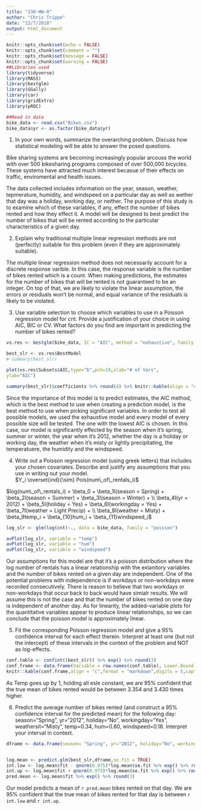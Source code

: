 ```yaml
---
title: "330-HW-8"
author: "Chris Trippe"
date: "12/7/2018"
output: html_document
---
```

```r
knitr::opts_chunk$set(echo = FALSE)
knitr::opts_chunk$set(comment = "")
knitr::opts_chunk$set(message = FALSE)
knitr::opts_chunk$set(warning = FALSE)
##Libraries used
library(tidyverse)
library(MASS)
library(bestglm)
library(GGally)
library(car)
library(gridExtra)
library(pROC)
```

```r
##Read in data
bike_data <- read.csv("Bikes.csv")
bike_data$yr <- as.factor(bike_data$yr)
```

1. In your own words, summarize the overarching problem. Discuss how statistical modeling will be able to answer the posed questions.

Bike sharing systems are becoming increasingly popular arcouss the world with over 500 bikesharing programs composed of over 500,000 bicycles. These systems have attracted much interest becasue of their effects on traffic, enviromental and health issues. 

The data collected includes information on the year, season, weather, tepmerature, humidity, and windspeed on a particular day as well as wether that day was a holiday, working day, or neither. The purpose of this study is to examine which of these variables, if any, effect the number of bikes rented and how they effect it. A model will be designed to best predict the number of bikes that will be rented according to the particular characteristics of a given day. 

2. Explain why traditional multiple linear regression methods are not (perfectly) suitable for this problem (even if they are approximately suitable).

The multiple linear regression method does not necessarily account for a discrete response varible. In this case, the response variable is the number of bikes rented which is a count. When making predictions, the estimates for the number of bikes that will be rented is not guaranteed to be an integer. On top of that, we are likely to violate the linear assumption, the errors or residuals won't be normal, and equal variance of the residuals is likely to be violated.

3. Use variable selection to choose which variables to use in a Poisson regression model for cnt. Provide a justification of your choice in using AIC, BIC or CV. What factors do you find are important in predicting the number of bikes rented?

```r
vs.res <- bestglm(bike_data, IC = "AIC", method = "exhaustive", family = poisson)

best_slr <- vs.res$BestModel
# summary(best_slr)

plot(vs.res$Subsets$AIC,type="b",pch=19,xlab="# of Vars",
ylab="AIC") 

summary(best_slr)$coefficients %>% round(4) %>% knitr::kable(align = "c")
```

Since the importance of this model is to predict estimates, the AIC method, which is the best method to use when creating a prediction model, is the best method to use when picking significant variables. In order to test all possible models, we used the exhaustive model and every model of every possible size will be tested. The one with the lowest AIC is chosen. In this case, our model is significantly effected by the season when it's spring, summer or winter, the year when it's 2012, whether the day is a holiday or working day, the weather when it's misty or lightly precipitating, the temperatuere, the humidity and the windspeed. 

4. Write out a Poisson regression model (using greek letters) that includes your chosen covariates. Describe and justify any assumptions that you use in writing out your model.  
$Y_i \overset{ind}{\sim} Pois(num\_of\_rentals_i)$

$log(num\_of\_rentals_i) = \beta_0 + \beta_1I(season = Spring) +  \beta_2I(season = Summer) + \beta_3I(season = Winter) + \\ \beta_4I(yr = 2012) + \beta_5I(holiday = Yes) + \beta_6I(workingday = Yes) + \beta_7I(weather = Light Precip) + \\ \beta_8I(weather = Misty) +  \beta_9temp_i + \beta_{10}hum_i + \beta_{11}windspeed_i$


```r
log_slr <- glm(log(cnt)~., data = bike_data, family = "poisson")

avPlot(log_slr, variable = "temp")
avPlot(log_slr, variable = "hum")
avPlot(log_slr, variable = "windspeed")
```

Our assumptions for this model are that it's a poisson distribution where the log number of rentals has a linear relationship with the exlanitory variables and the number of bikes rented on a given day are independent. One of the potential problems with independence is if workdays or non-workdays were recorded consecutively. There is reason to believe that two workdays or non-workdays that occur back to back would have simialr results. We will assume this is not the case and that the number of bikes rented on one day is independent of another day. As for linearity, the added-variable plots for the quantitative variables appear to produce linear relationships, so we can conclude that the poisson model is approximately linear. 

5. Fit the corresponding Poisson regression model and give a 95% confidence interval for each effect therein. Interpret at least one (but not the intercept) of these intervals in the context of the problem and NOT as log-effects.

```r
conf.table <- confint((best_slr)) %>% exp() %>% round(3)
conf.frame <- data.frame(Variable = row.names(conf.table), Lower.Bound = conf.table[,1], Upper.Bound = conf.table[,2],row.names = NULL )
knitr::kable(conf.frame,align = "c",format = "markdown",digits = 5,caption = "95% Conf Interval")
```
As Temp goes up by 1, holding all esle constant, we are 95% confident that the true mean of bikes rented would be between 3.354 and 3.430 times higher.


6. Predict the average number of bikes rented (and construct a 95% confidence interval for the predicted mean) for the following day: season="Spring", yr=“2012", holiday=“No", workingday=“Yes", weathersit=“Misty", temp=0.34, hum=0.80, windspeed=0.18. Interpret your interval in context.

```r
dframe <- data.frame(season= "Spring", yr="2012", holiday="No", workingday="Yes", weathersit="Misty", temp=0.34, hum=0.80, windspeed=0.18)


log.mean <- predict.glm(best_slr,dframe,se.fit = TRUE)
int.low <- log.mean$fit - qnorm(0.975)*log.mean$se.fit %>% exp() %>% round(3)
int.up <- log.mean$fit + qnorm(0.975)*log.mean$se.fit %>% exp() %>% round(3)
pred.mean <- log.mean$fit %>% exp() %>% round(3)


```
Our model predicts a mean of `r pred.mean` bikes rented on that day.  We are 95% confident that the true mean of bikes rented for that day is between `r int.low` and `r int.up`.
